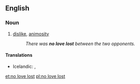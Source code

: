 ==English==

===Noun===
{{head|en|noun|head=[[no]] [[love]] [[lost]]}}

# {{idiomatic}} [[dislike]], [[animosity]]
#: ''There was '''no love lost''' between the two opponents.''

====Translations====
* Icelandic: {{t|is|vera fátt með}}, {{t|is|það er ekki ástinni fyrir að fara}}

[[et:no love lost]]
[[pl:no love lost]]
